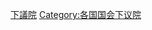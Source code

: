 {{Commonscat|House of Commons of Canada}}

[[Category:加拿大國會|下議院]]
[[Category:各国国会下议院|Category:各国国会下议院]]